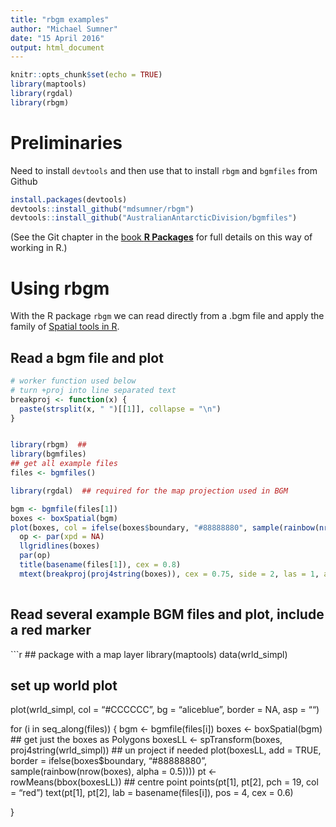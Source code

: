 ```yaml
---
title: "rbgm examples"
author: "Michael Sumner"
date: "15 April 2016"
output: html_document
---
```


```r
knitr::opts_chunk$set(echo = TRUE)
library(maptools)
library(rgdal)
library(rbgm)
```

# Preliminaries

Need to install  `devtools` and then use that to install `rbgm` and `bgmfiles` from Github

```r
install.packages(devtools)  
devtools::install_github("mdsumner/rbgm") 
devtools::install_github("AustralianAntarcticDivision/bgmfiles")


```

(See the Git chapter in the [book **R Packages**](http://r-pkgs.had.co.nz/git.html) for full details on this way of working in R.)


# Using rbgm

With the R package `rbgm` we can read directly from a .bgm file and apply the family of [Spatial tools in R](https://cran.rstudio.com/web/views/Spatial.html). 


## Read a bgm file and plot

```r
# worker function used below
# turn +proj into line separated text
breakproj <- function(x) {
  paste(strsplit(x, " ")[[1]], collapse = "\n")
}


library(rbgm)  ## 
library(bgmfiles)
## get all example files
files <- bgmfiles()

library(rgdal)  ## required for the map projection used in BGM

bgm <- bgmfile(files[1])
boxes <- boxSpatial(bgm)
plot(boxes, col = ifelse(boxes$boundary, "#88888880", sample(rainbow(nrow(boxes), alpha = 0.5))))
  op <- par(xpd = NA)
  llgridlines(boxes)
  par(op)
  title(basename(files[1]), cex = 0.8)
  mtext(breakproj(proj4string(boxes)), cex = 0.75, side = 2, las = 1, adj = 0, line = 2, at = par("usr")[3], xpd = NA)
  
```

## Read several example BGM files and plot, include a red marker


```r

## package with a map layer
library(maptools)
data(wrld_simpl)

## set up world plot
plot(wrld_simpl, col = "#CCCCCC", bg = "aliceblue", border = NA, asp = "")


for (i in seq_along(files)) {
  bgm <- bgmfile(files[i])
  boxes <- boxSpatial(bgm)  ## get just the boxes as Polygons
  boxesLL <- spTransform(boxes, proj4string(wrld_simpl))  ## un project if needed
  plot(boxesLL, add = TRUE, border = ifelse(boxes$boundary, "#88888880", sample(rainbow(nrow(boxes), alpha = 0.5))))
  pt <- rowMeans(bbox(boxesLL))  ## centre point
  points(pt[1], pt[2], pch = 19, col = "red")
  text(pt[1], pt[2], lab = basename(files[i]), pos = 4, cex = 0.6)
  
}
